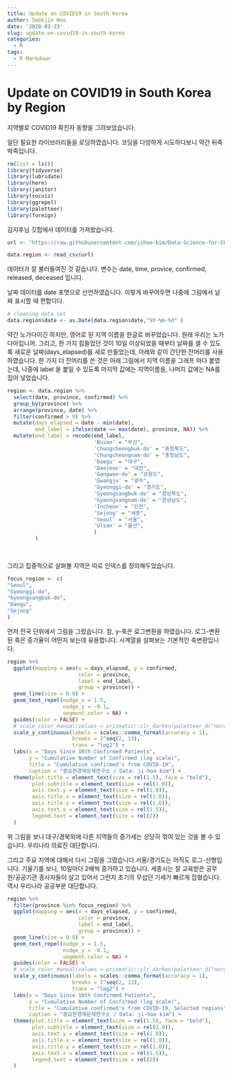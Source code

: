 ```yaml
---
title: Update on COVID19 in South Korea
author: Seokjin Woo
date: '2020-03-23'
slug: update-on-covid19-in-south-korea
categories:
  - R
tags:
  - R Markdown
---
```


# Update on COVID19 in South Korea by Region

지역별로 COVID19 확진자 동향을 그려보았습니다.

일단 필요한 라이브러리들을 로딩하였습니다. 코딩을 다양하게 시도하다보니 약간 뒤죽박죽입니다.


```r
rm(list = ls())
library(tidyverse)
library(lubridate)
library(here)
library(janitor)
library(socviz)
library(ggrepel)
library(paletteer)
library(foreign)

```

김지후님 깃헙에서 데이터를 가져왔습니다.

```r

url <- "https://raw.githubusercontent.com/jihoo-kim/Data-Science-for-COVID-19/master/dataset/Time/TimeProvince.csv"

data.region <- read_csv(url)

```


데이터가 잘 불러들여진 것 같습니다. 
변수는 date, time, provice, confirmed, released, deceased 입니다.

날짜 데이터를 date 포맷으로 선언하였습니다. 이렇게 바꾸어두면 나중에 그림에서 날짜 표시할 때 편합디다.


```r
# cleaning data set
data.region$date <- as.Date(data.region$date,"%Y-%m-%d" )
```

약간 노가다이긴 하지만, 영어로 된 지역 이름을 한글로 바꾸었습니다. 원래 우리는 노가다아입니꺼.
그리고, 한 가지 힘들었던 것이 10일 이상되었을 때부터 날짜를 셀 수 있도록 새로운 날짜(days_elapsed)를 새로 만들었는데, 아래와 같이 간단한 잔머리를 사용하였습니다. 한 가지 더 잔머리를 쓴 것은 아래 그림에서 지역 이름을 그래프 마다 붙였는데, 나중에 label 을 붙일 수 있도록 마지막 값에는 지역이름을, 나머지 값에는 NA를 집어 넣었습니다.

```r

region <- data.region %>% 
  select(date, province, confirmed) %>% 
  group_by(province) %>% 
  arrange(province, date) %>% 
  filter(confirmed > 9) %>% 
  mutate(days_elapsed = date - min(date),
         end_label = ifelse(date == max(date), province, NA)) %>% 
  mutate(end_label = recode(end_label,
                            'Busan' = "부산",
                            'Chungcheongbuk-do' = "충청북도",
                            'Chungcheongnam-do' = "충청남도",
                            'Daegu' = "대구",
                            'Daejeon' = "대전",
                            'Gangwon-do' = "강원도",
                            'Gwangju' = "광주",
                            'Gyeonggi-do' = "경기도",
                            'Gyeongsangbuk-do' = "경상북도",
                            'Gyeongsangnam-do' = "경상남도",
                            'Incheon' = "인천",
                            'Sejong' = "세종",
                            'Seoul' = "서울",
                            'Ulsan' = "울산",
                            )
         )
         
 
```

그리고 집중적으로 살펴볼 지역은 따로 인덱스를 정의해두었습니다.

```r
focus_region <- c(
"Seoul", 
"Gyeonggi-do",
"Gyeongsangbuk-do",
"Daegu",
"Sejong"
)
```
 
 
먼저 전국 단위에서 그림을 그렸습니다. 참, y-축은 로그변환을 하였습니다. 로그-변환된 축은 증가율이 어떤지 보는데 유용합니다. 시계열을 살펴보는 기본적인 축변환입니다. 

```r


region %>% 
  ggplot(mapping = aes(x = days_elapsed, y = confirmed,
                       color = province,
                       label = end_label,
                       group = province)) +
  geom_line(size = 0.8) +
  geom_text_repel(nudge_x = 1.5,
                  nudge_y = -0.1, 
                  segment.color = NA) +
  guides(color = FALSE) + 
  # scale_color_manual(values = prismatic::clr_darken(paletteer_d("nord::aurora"))) +
  scale_y_continuous(labels = scales::comma_format(accuracy = 1), 
                     breaks = 2^seq(2, 13),
                     trans = "log2") +
  labs(x = "Days Since 10th Confirmed Patients", 
       y = "Cumulative Number of Confirmed (log scale)", 
       title = "Cumulative confirmed's from COVID-19", 
       caption = "중요한경제문제연구소 / Data: ji-hoo kim") + 
  theme(plot.title = element_text(size = rel(1.5), face = "bold"),
        plot.subtitle = element_text(size = rel(1.0)),
        axis.text.y = element_text(size = rel(1.0)),
        axis.title.x = element_text(size = rel(1.0)),
        axis.title.y = element_text(size = rel(1.0)),
        axis.text.x = element_text(size = rel(1.5)),
        legend.text = element_text(size = rel(2)) 
  )

```


위 그림을 보니 대구/경북외에 다른 지역들의 증가세는 상당히 꺾여 있는 것을 볼 수 있습니다. 우리나라 의료진 대단합니다. 



그리고 주요 지역에 대해서 다시 그림을 그렸습니다.서울/경기도는 아직도 로그-선형입니다. 기울기를 보니, 10일마다 2배씩 증가하고 있습니다. 세종시는 잘 교육받은 공무원/공공기관 종사자들이 살고 있어서 그런지 초기의 무섭던 기세가 빠르게 잡혔습니다. 역시 우리나라 공공부분 대단합니다. 


```r
region %>% 
  filter(province %in% focus_region) %>% 
  ggplot(mapping = aes(x = days_elapsed, y = confirmed,
                       color = province,
                       label = end_label,
                       group = province)) +
  geom_line(size = 0.8) +
  geom_text_repel(nudge_x = 1.5,
                  nudge_y = -0.1, 
                  segment.color = NA) +
  guides(color = FALSE) + 
  # scale_color_manual(values = prismatic::clr_darken(paletteer_d("nord::aurora"))) +
  scale_y_continuous(labels = scales::comma_format(accuracy = 1), 
                     breaks = 2^seq(2, 13),
                     trans = "log2") +
  labs(x = "Days Since 10th Confirmed Patients", 
       y = "Cumulative Number of Confirmed (log scale)", 
       title = "Cumulative confirmed's from COVID-19, Selected regions", 
       caption = "중요한경제문제연구소 / Data: ji-hoo kim") + 
  theme(plot.title = element_text(size = rel(1.5), face = "bold"),
        plot.subtitle = element_text(size = rel(1.0)),
        axis.text.y = element_text(size = rel(1.0)),
        axis.title.x = element_text(size = rel(1.0)),
        axis.title.y = element_text(size = rel(1.0)),
        axis.text.x = element_text(size = rel(1.5)),
        legend.text = element_text(size = rel(2)) 
  )


```






